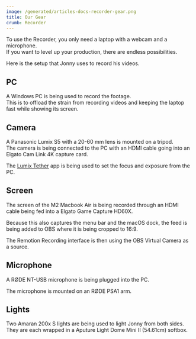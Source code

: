 ```yaml
---
image: /generated/articles-docs-recorder-gear.png
title: Our Gear
crumb: Recorder
---
```


To use the Recorder, you only need a laptop with a webcam and a microphone.  
If you want to level up your production, there are endless possibilities.

Here is the setup that Jonny uses to record his videos.

## PC

A Windows PC is being used to record the footage.  
This is to offload the strain from recording videos and keeping the laptop fast while showing its screen.

## Camera

A Panasonic Lumix S5 with a 20-60 mm lens is mounted on a tripod.  
The camera is being connected to the PC with an HDMI cable going into an Elgato Cam Link 4K capture card.

The [Lumix Tether](https://av.jpn.support.panasonic.com/support/global/cs/soft/download/d_lumixtether.html) app is being used to set the focus and exposure from the PC.

## Screen

The screen of the M2 Macbook Air is being recorded through an HDMI cable being fed into a Elgato Game Capture HD60X.

Because this also captures the menu bar and the macOS dock, the feed is being added to OBS where it is being cropped to 16:9.

The Remotion Recording interface is then using the OBS Virtual Camera as a source.

## Microphone

A RØDE NT-USB microphone is being plugged into the PC.

The microphone is mounted on an RØDE PSA1 arm.

## Lights

Two Amaran 200x S lights are being used to light Jonny from both sides.  
They are each wrapped in a Aputure Light Dome Mini II (54.61cm) softbox.
